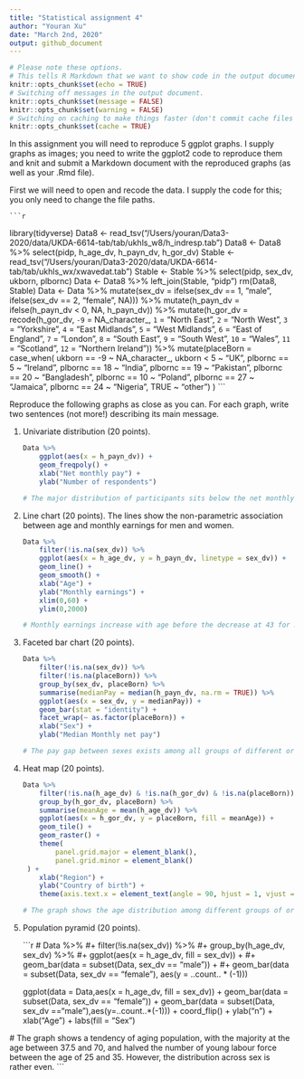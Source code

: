 ```yaml
---
title: "Statistical assignment 4"
author: "Youran Xu"
date: "March 2nd, 2020"
output: github_document
---
```


```r
# Please note these options.
# This tells R Markdown that we want to show code in the output document.
knitr::opts_chunk$set(echo = TRUE)
# Switching off messages in the output document. 
knitr::opts_chunk$set(message = FALSE)
knitr::opts_chunk$set(warning = FALSE)
# Switching on caching to make things faster (don't commit cache files on Github).
knitr::opts_chunk$set(cache = TRUE)
```

In this assignment you will need to reproduce 5 ggplot graphs. I supply graphs as images; you need to write the ggplot2 code to reproduce them and knit and submit a Markdown document with the reproduced graphs (as well as your .Rmd file).

First we will need to open and recode the data. I supply the code for this; you only need to change the file paths.

    ```r
library(tidyverse)
Data8 <- read_tsv("/Users/youran/Data3-2020/data/UKDA-6614-tab/tab/ukhls_w8/h_indresp.tab")
Data8 <- Data8 %>%
        select(pidp, h_age_dv, h_payn_dv, h_gor_dv)
Stable <- read_tsv("/Users/youran/Data3-2020/data/UKDA-6614-tab/tab/ukhls_wx/xwavedat.tab")
Stable <- Stable %>%
        select(pidp, sex_dv, ukborn, plbornc)
Data <- Data8 %>% left_join(Stable, "pidp")
rm(Data8, Stable)
Data <- Data %>%
        mutate(sex_dv = ifelse(sex_dv == 1, "male",
                           ifelse(sex_dv == 2, "female", NA))) %>%
        mutate(h_payn_dv = ifelse(h_payn_dv < 0, NA, h_payn_dv)) %>%
        mutate(h_gor_dv = recode(h_gor_dv,
                         `-9` = NA_character_,
                         `1` = "North East",
                         `2` = "North West",
                         `3` = "Yorkshire",
                         `4` = "East Midlands",
                         `5` = "West Midlands",
                         `6` = "East of England",
                         `7` = "London",
                         `8` = "South East",
                         `9` = "South West",
                         `10` = "Wales",
                         `11` = "Scotland",
                         `12` = "Northern Ireland")) %>%
        mutate(placeBorn = case_when(
                ukborn  == -9 ~ NA_character_,
                ukborn < 5 ~ "UK",
                plbornc == 5 ~ "Ireland",
                plbornc == 18 ~ "India",
                plbornc == 19 ~ "Pakistan",
                plbornc == 20 ~ "Bangladesh",
                plbornc == 10 ~ "Poland",
                plbornc == 27 ~ "Jamaica",
                plbornc == 24 ~ "Nigeria",
                TRUE ~ "other")
        )
    ```

Reproduce the following graphs as close as you can. For each graph, write two sentences (not more!) describing its main message.  

1. Univariate distribution (20 points).

    ```r
    Data %>% 
        ggplot(aes(x = h_payn_dv)) +
        geom_freqpoly() +
        xlab("Net monthly pay") +
        ylab("Number of respondents")
    
    # The major distribution of participants sits below the net monthly income of 3000, with a peak at around 1300. There is also a much smaller peak of around 200 participants at the net monthly income of 5500.
    ```

2. Line chart (20 points). The lines show the non-parametric association between age and monthly earnings for men and women.

    ```r
    Data %>% 
        filter(!is.na(sex_dv)) %>% 
        ggplot(aes(x = h_age_dv, y = h_payn_dv, linetype = sex_dv)) +
        geom_line() +
        geom_smooth() +
        xlab("Age") +
        ylab("Monthly earnings") +
        xlim(0,60) +
        ylim(0,2000)
    
    # Monthly earnings increase with age before the decrease at 43 for men, and the age of 48 for women. Men in general have a higher monthly earning than women, with the gap starting to widen u at the age of 25. 
    ```

3. Faceted bar chart (20 points).

    ```r
    Data %>% 
        filter(!is.na(sex_dv)) %>% 
        filter(!is.na(placeBorn)) %>% 
        group_by(sex_dv, placeBorn) %>%
        summarise(medianPay = median(h_payn_dv, na.rm = TRUE)) %>% 
        ggplot(aes(x = sex_dv, y = medianPay)) +
        geom_bar(stat = "identity") +
        facet_wrap(~ as.factor(placeBorn)) +
        xlab("Sex") +
        ylab("Median Monthly net pay")
    
    # The pay gap between sexes exists among all groups of different origins, with participants from Ireland the widest pay gap, and Bangladesh the narrowest. However, monthly net pay in general is the lowest for people from Bangladesh (below £1000), which shows the exiistance of a pay gap between different groups of origins, which could also be due to the typical skill-levels of immigrant workers.
    ```

4. Heat map (20 points).

    ```r
    Data %>% 
        filter(!is.na(h_age_dv) & !is.na(h_gor_dv) & !is.na(placeBorn)) %>% 
        group_by(h_gor_dv, placeBorn) %>% 
        summarise(meanAge = mean(h_age_dv)) %>% 
        ggplot(aes(x = h_gor_dv, y = placeBorn, fill = meanAge)) +
        geom_tile() +
        geom_raster() +
        theme(
            panel.grid.major = element_blank(),
            panel.grid.minor = element_blank()
  ) +
        xlab("Region") +
        ylab("Country of birth") +
        theme(axis.text.x = element_text(angle = 90, hjust = 1, vjust = .5))
    
    # The graph shows the age distribution among different groups of origin and their residence area. To note that people from Nigeria, Bangladesh and Poland are particularly young, regardless their residence, which may be due to the reason of immigration - seeking for work.
    ```

5. Population pyramid (20 points).

    ```r
#     Data %>%
#+         filter(!is.na(sex_dv)) %>%
#+         group_by(h_age_dv, sex_dv) %>% 
#+         ggplot(aes(x = h_age_dv, fill = sex_dv)) +
#+         geom_bar(data = subset(Data, sex_dv == "male")) +
#+         geom_bar(data = subset(Data, sex_dv == "female"), aes(y = ..count.. * (-1)))
    
 
    ggplot(data = Data,aes(x = h_age_dv, fill = sex_dv)) + 
        geom_bar(data = subset(Data, sex_dv == "female")) + 
        geom_bar(data = subset(Data, sex_dv =="male"),aes(y=..count..*(-1))) + 
        coord_flip() +
        ylab("n") +
        xlab("Age") +
        labs(fill = "Sex")
     
 # The graph shows a tendency of aging population, with the majority at the age between 37.5 and 70, and halved the number of young labour force between the age of 25 and 35. However, the distribution across sex is rather even.
    ```